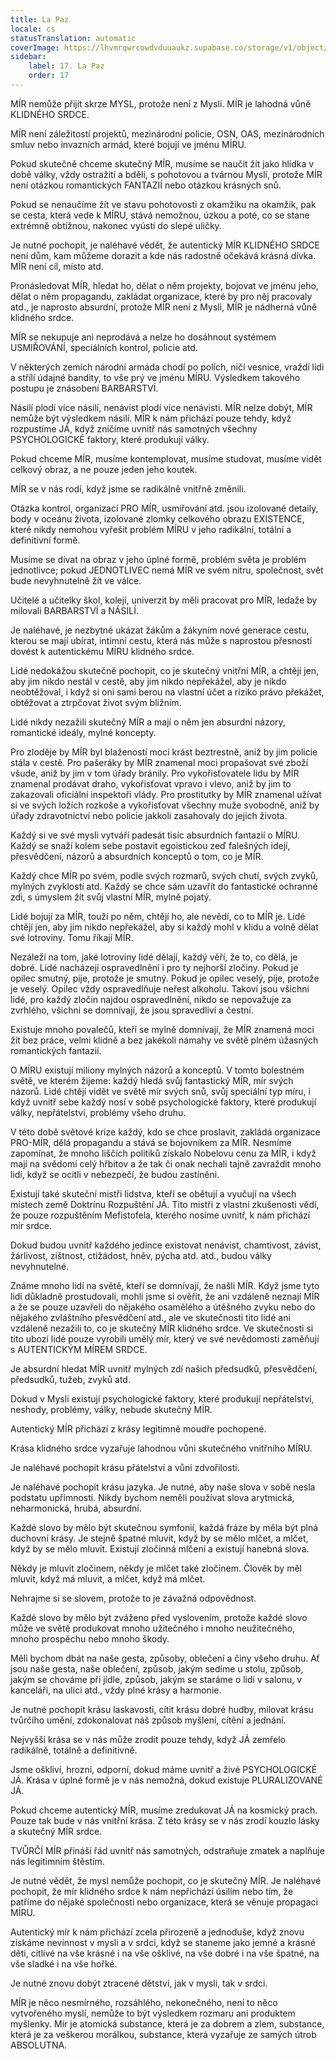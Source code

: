 ```yaml
---
title: La Paz
locale: cs
statusTranslation: automatic
coverImage: https://lhvmrqwrcowdvduuaukz.supabase.co/storage/v1/object/public/strapi-uploads/small_cover-educacion-fundamental.webp-2d51a7828a2b1309555be27f7e2a61a0.webp
sidebar:
    label: 17. La Paz
    order: 17
---
```

MÍR nemůže přijít skrze MYSL, protože není z Mysli. MÍR je lahodná vůně KLIDNÉHO SRDCE.

MÍR není záležitostí projektů, mezinárodní policie, OSN, OAS, mezinárodních smluv nebo invazních armád, které bojují ve jménu MÍRU.

Pokud skutečně chceme skutečný MÍR, musíme se naučit žít jako hlídka v době války, vždy ostražití a bdělí, s pohotovou a tvárnou Myslí, protože MÍR není otázkou romantických FANTAZIÍ nebo otázkou krásných snů.

Pokud se nenaučíme žít ve stavu pohotovosti z okamžiku na okamžik, pak se cesta, která vede k MÍRU, stává nemožnou, úzkou a poté, co se stane extrémně obtížnou, nakonec vyústí do slepé uličky.

Je nutné pochopit, je naléhavé vědět, že autentický MÍR KLIDNÉHO SRDCE není dům, kam můžeme dorazit a kde nás radostně očekává krásná dívka. MÍR není cíl, místo atd.

Pronásledovat MÍR, hledat ho, dělat o něm projekty, bojovat ve jménu jeho, dělat o něm propagandu, zakládat organizace, které by pro něj pracovaly atd., je naprosto absurdní, protože MÍR není z Mysli, MÍR je nádherná vůně klidného srdce.

MÍR se nekupuje ani neprodává a nelze ho dosáhnout systémem USMIŘOVÁNÍ, speciálních kontrol, policie atd.

V některých zemích národní armáda chodí po polích, ničí vesnice, vraždí lidi a střílí údajné bandity, to vše prý ve jménu MÍRU. Výsledkem takového postupu je znásobení BARBARSTVÍ.

Násilí plodí více násilí, nenávist plodí více nenávisti. MÍR nelze dobýt, MÍR nemůže být výsledkem násilí. MÍR k nám přichází pouze tehdy, když rozpustíme JÁ, když zničíme uvnitř nás samotných všechny PSYCHOLOGICKÉ faktory, které produkují války.

Pokud chceme MÍR, musíme kontemplovat, musíme studovat, musíme vidět celkový obraz, a ne pouze jeden jeho koutek.

MÍR se v nás rodí, když jsme se radikálně vnitřně změnili.

Otázka kontrol, organizací PRO MÍR, usmiřování atd. jsou izolované detaily, body v oceánu života, izolované zlomky celkového obrazu EXISTENCE, které nikdy nemohou vyřešit problém MÍRU v jeho radikální, totální a definitivní formě.

Musíme se dívat na obraz v jeho úplné formě, problém světa je problém jednotlivce; pokud JEDNOTLIVEC nemá MÍR ve svém nitru, společnost, svět bude nevyhnutelně žít ve válce.

Učitelé a učitelky škol, kolejí, univerzit by měli pracovat pro MÍR, ledaže by milovali BARBARSTVÍ a NÁSILÍ.

Je naléhavé, je nezbytné ukázat žákům a žákyním nové generace cestu, kterou se mají ubírat, intimní cestu, která nás může s naprostou přesností dovést k autentickému MÍRU klidného srdce.

Lidé nedokážou skutečně pochopit, co je skutečný vnitřní MÍR, a chtějí jen, aby jim nikdo nestál v cestě, aby jim nikdo nepřekážel, aby je nikdo neobtěžoval, i když si oni sami berou na vlastní účet a riziko právo překážet, obtěžovat a ztrpčovat život svým bližním.

Lidé nikdy nezažili skutečný MÍR a mají o něm jen absurdní názory, romantické ideály, mylné koncepty.

Pro zloděje by MÍR byl blažeností moci krást beztrestně, aniž by jim policie stála v cestě. Pro pašeráky by MÍR znamenal moci propašovat své zboží všude, aniž by jim v tom úřady bránily. Pro vykořisťovatele lidu by MÍR znamenal prodávat draho, vykořisťovat vpravo i vlevo, aniž by jim to zakazovali oficiální inspektoři vlády. Pro prostitutky by MÍR znamenal užívat si ve svých ložích rozkoše a vykořisťovat všechny muže svobodně, aniž by úřady zdravotnictví nebo policie jakkoli zasahovaly do jejich života.

Každý si ve své mysli vytváří padesát tisíc absurdních fantazií o MÍRU. Každý se snaží kolem sebe postavit egoistickou zeď falešných idejí, přesvědčení, názorů a absurdních konceptů o tom, co je MÍR.

Každý chce MÍR po svém, podle svých rozmarů, svých chutí, svých zvyků, mylných zvyklostí atd. Každý se chce sám uzavřít do fantastické ochranné zdi, s úmyslem žít svůj vlastní MÍR, mylně pojatý.

Lidé bojují za MÍR, touží po něm, chtějí ho, ale nevědí, co to MÍR je. Lidé chtějí jen, aby jim nikdo nepřekážel, aby si každý mohl v klidu a volně dělat své lotroviny. Tomu říkají MÍR.

Nezáleží na tom, jaké lotroviny lidé dělají, každý věří, že to, co dělá, je dobré. Lidé nacházejí ospravedlnění i pro ty nejhorší zločiny. Pokud je opilec smutný, pije, protože je smutný. Pokud je opilec veselý, pije, protože je veselý. Opilec vždy ospravedlňuje neřest alkoholu. Takoví jsou všichni lidé, pro každý zločin najdou ospravedlnění, nikdo se nepovažuje za zvrhlého, všichni se domnívají, že jsou spravedliví a čestní.

Existuje mnoho povalečů, kteří se mylně domnívají, že MÍR znamená moci žít bez práce, velmi klidně a bez jakékoli námahy ve světě plném úžasných romantických fantazií.

O MÍRU existují miliony mylných názorů a konceptů. V tomto bolestném světě, ve kterém žijeme: každý hledá svůj fantastický MÍR, mír svých názorů. Lidé chtějí vidět ve světě mír svých snů, svůj speciální typ míru, i když uvnitř sebe každý nosí v sobě psychologické faktory, které produkují války, nepřátelství, problémy všeho druhu.

V této době světové krize každý, kdo se chce proslavit, zakládá organizace PRO-MÍR, dělá propagandu a stává se bojovníkem za MÍR. Nesmíme zapomínat, že mnoho liščích politiků získalo Nobelovu cenu za MÍR, i když mají na svědomí celý hřbitov a že tak či onak nechali tajně zavraždit mnoho lidí, když se ocitli v nebezpečí, že budou zastíněni.

Existují také skuteční mistři lidstva, kteří se obětují a vyučují na všech místech země Doktrínu Rozpuštění JÁ. Tito mistři z vlastní zkušenosti vědí, že pouze rozpuštěním Mefistofela, kterého nosíme uvnitř, k nám přichází mír srdce.

Dokud budou uvnitř každého jedince existovat nenávist, chamtivost, závist, žárlivost, zištnost, ctižádost, hněv, pýcha atd. atd., budou války nevyhnutelné.

Známe mnoho lidí na světě, kteří se domnívají, že našli MÍR. Když jsme tyto lidi důkladně prostudovali, mohli jsme si ověřit, že ani vzdáleně neznají MÍR a že se pouze uzavřeli do nějakého osamělého a útěšného zvyku nebo do nějakého zvláštního přesvědčení atd., ale ve skutečnosti tito lidé ani vzdáleně nezažili to, co je skutečný MÍR klidného srdce. Ve skutečnosti si tito ubozí lidé pouze vyrobili umělý mír, který ve své nevědomosti zaměňují s AUTENTICKÝM MÍREM SRDCE.

Je absurdní hledat MÍR uvnitř mylných zdí našich předsudků, přesvědčení, předsudků, tužeb, zvyků atd.

Dokud v Mysli existují psychologické faktory, které produkují nepřátelství, neshody, problémy, války, nebude skutečný MÍR.

Autentický MÍR přichází z krásy legitimně moudře pochopené.

Krása klidného srdce vyzařuje lahodnou vůni skutečného vnitřního MÍRU.

Je naléhavé pochopit krásu přátelství a vůni zdvořilosti.

Je naléhavé pochopit krásu jazyka. Je nutné, aby naše slova v sobě nesla podstatu upřímnosti. Nikdy bychom neměli používat slova arytmická, neharmonická, hrubá, absurdní.

Každé slovo by mělo být skutečnou symfonií, každá fráze by měla být plná duchovní krásy. Je stejně špatné mluvit, když by se mělo mlčet, a mlčet, když by se mělo mluvit. Existují zločinná mlčení a existují hanebná slova.

Někdy je mluvit zločinem, někdy je mlčet také zločinem. Člověk by měl mluvit, když má mluvit, a mlčet, když má mlčet.

Nehrajme si se slovem, protože to je závažná odpovědnost.

Každé slovo by mělo být zváženo před vyslovením, protože každé slovo může ve světě produkovat mnoho užitečného i mnoho neužitečného, mnoho prospěchu nebo mnoho škody.

Měli bychom dbát na naše gesta, způsoby, oblečení a činy všeho druhu. Ať jsou naše gesta, naše oblečení, způsob, jakým sedíme u stolu, způsob, jakým se chováme při jídle, způsob, jakým se staráme o lidi v salonu, v kanceláři, na ulici atd., vždy plné krásy a harmonie.

Je nutné pochopit krásu laskavosti, cítit krásu dobré hudby, milovat krásu tvůrčího umění, zdokonalovat náš způsob myšlení, cítění a jednání.

Nejvyšší krása se v nás může zrodit pouze tehdy, když JÁ zemřelo radikálně, totálně a definitivně.

Jsme oškliví, hrozní, odporní, dokud máme uvnitř a živé PSYCHOLOGICKÉ JÁ. Krása v úplné formě je v nás nemožná, dokud existuje PLURALIZOVANÉ JÁ.

Pokud chceme autentický MÍR, musíme zredukovat JÁ na kosmický prach. Pouze tak bude v nás vnitřní krása. Z této krásy se v nás zrodí kouzlo lásky a skutečný MÍR srdce.

TVŮRČÍ MÍR přináší řád uvnitř nás samotných, odstraňuje zmatek a naplňuje nás legitimním štěstím.

Je nutné vědět, že mysl nemůže pochopit, co je skutečný MÍR. Je naléhavé pochopit, že mír klidného srdce k nám nepřichází úsilím nebo tím, že patříme do nějaké společnosti nebo organizace, která se věnuje propagaci MÍRU.

Autentický mír k nám přichází zcela přirozeně a jednoduše, když znovu získáme nevinnost v mysli a v srdci, když se staneme jako jemné a krásné děti, citlivé na vše krásné i na vše ošklivé, na vše dobré i na vše špatné, na vše sladké i na vše hořké.

Je nutné znovu dobýt ztracené dětství, jak v mysli, tak v srdci.

MÍR je něco nesmírného, rozsáhlého, nekonečného, není to něco vytvořeného myslí, nemůže to být výsledkem rozmaru ani produktem myšlenky. Mír je atomická substance, která je za dobrem a zlem, substance, která je za veškerou morálkou, substance, která vyzařuje ze samých útrob ABSOLUTNA.

